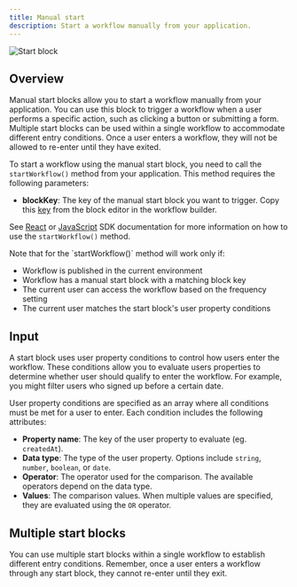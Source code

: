 ```yaml
---
title: Manual start
description: Start a workflow manually from your application.
---
```


![Start block](/blocks/start.png)

## Overview

Manual start blocks allow you to start a workflow manually from your application. You can use this block to trigger a workflow when a user performs a specific action, such as clicking a button or submitting a form. Multiple start blocks can be used within a single workflow to accommodate different entry conditions. Once a user enters a workflow, they will not be allowed to re-enter until they have exited.

To start a workflow using the manual start block, you need to call the `startWorkflow()` method from your application. This method requires the following parameters:

- **blockKey**: The key of the manual start block you want to trigger. Copy this [key](/block-properties/block-key) from the block editor in the workflow builder.

See [React](/react/reference#startworkflow) or [JavaScript](/javascript/reference#startworkflow) SDK documentation for more information on how to use the `startWorkflow()` method.

<Callout type="warn">
Note that for the `startWorkflow()` method will work only if:

- Workflow is published in the current environment
- Workflow has a manual start block with a matching block key
- The current user can access the workflow based on the frequency setting
- The current user matches the start block's user property conditions

</Callout>

## Input

A start block uses user property conditions to control how users enter the workflow. These conditions allow you to evaluate users properties to determine whether user should qualify to enter the workflow. For example, you might filter users who signed up before a certain date.

User property conditions are specified as an array where all conditions must be met for a user to enter. Each condition includes the following attributes:

- **Property name**: The key of the user property to evaluate (eg. `createdAt`).
- **Data type**: The type of the user property. Options include `string`, `number`, `boolean`, or `date`.
- **Operator**: The operator used for the comparison. The available operators depend on the data type.
- **Values**: The comparison values. When multiple values are specified, they are evaluated using the `OR` operator.

## Multiple start blocks

You can use multiple start blocks within a single workflow to establish different entry conditions. Remember, once a user enters a workflow through any start block, they cannot re-enter until they exit.

